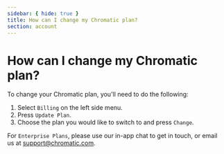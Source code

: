 ```yaml
---
sidebar: { hide: true }
title: How can I change my Chromatic plan?
section: account
---
```


# How can I change my Chromatic plan?

To change your Chromatic plan, you'll need to do the following:

1.  Select `Billing` on the left side menu.
2.  Press `Update Plan`.
3.  Choose the plan you would like to switch to and press `Change`.

For `Enterprise Plans`, please use our in-app chat to get in touch, or email us at support@chromatic.com.
